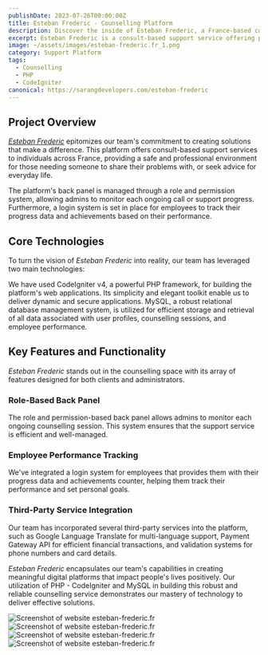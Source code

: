 ```yaml
---
publishDate: 2023-07-26T00:00:00Z
title: Esteban Frederic - Counselling Platform
description: Discover the inside of Esteban Frederic, a France-based counselling service brought to life by our team. 
excerpt: Esteban Frederic is a consult-based support service offering phone, chat, or email communication to those seeking someone to share their problems or receive advice on daily life issues. Our team has infused it with features like role-based back panel management, performance tracking, third-party service integrations, and more.
image: ~/assets/images/esteban-frederic.fr_1.png
category: Support Platform
tags:
  - Counselling
  - PHP
  - CodeIgniter
canonical: https://sarangdevelopers.com/esteban-frederic
---
```


## Project Overview

[_Esteban Frederic_](https://esteban-frederic.fr/) epitomizes our team's commitment to creating solutions that make a difference. This platform offers consult-based support services to individuals across France, providing a safe and professional environment for those needing someone to share their problems with, or seek advice for everyday life.

The platform's back panel is managed through a role and permission system, allowing admins to monitor each ongoing call or support progress. Furthermore, a login system is set in place for employees to track their progress data and achievements based on their performance. 

## Core Technologies

To turn the vision of _Esteban Frederic_ into reality, our team has leveraged two main technologies:

<DListItem dt="PHP - CodeIgniter v4">
  We have used CodeIgniter v4, a powerful PHP framework, for building the platform's web applications. Its simplicity and elegant toolkit enable us to deliver dynamic and secure applications.
</DListItem>

<DListItem dt="MySQL">
  MySQL, a robust relational database management system, is utilized for efficient storage and retrieval of all data associated with user profiles, counselling sessions, and employee performance.
</DListItem>

## Key Features and Functionality

_Esteban Frederic_ stands out in the counselling space with its array of features designed for both clients and administrators.

### Role-Based Back Panel

The role and permission-based back panel allows admins to monitor each ongoing counselling session. This system ensures that the support service is efficient and well-managed.

### Employee Performance Tracking

We've integrated a login system for employees that provides them with their progress data and achievements counter, helping them track their performance and set personal goals.

### Third-Party Service Integration

Our team has incorporated several third-party services into the platform, such as Google Language Translate for multi-language support, Payment Gateway API for efficient financial transactions, and validation systems for phone numbers and card details.

_Esteban Frederic_ encapsulates our team's capabilities in creating meaningful digital platforms that impact people's lives positively. Our utilization of PHP - CodeIgniter and MySQL in building this robust and reliable counselling service demonstrates our mastery of technology to deliver effective solutions.

<Image src={screenShot1} width={750} alt="Screenshot of website esteban-frederic.fr" />
<Image src={screenShot2} width={750} alt="Screenshot of website esteban-frederic.fr" />
<Image src={screenShot3} width={750} alt="Screenshot of website esteban-frederic.fr" />
<Image src={screenShot4} width={750} alt="Screenshot of website esteban-frederic.fr" />